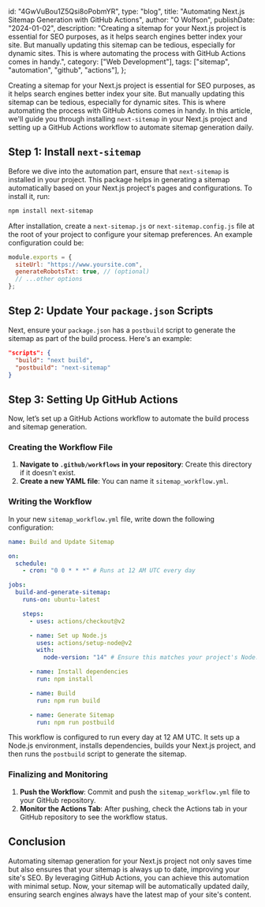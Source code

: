   id: "4GwVuBou1Z5Qsi8oPobmYR",
  type: "blog",
  title: "Automating Next.js Sitemap Generation with GitHub Actions",
  author: "O Wolfson",
  publishDate: "2024-01-02",
  description:
    "Creating a sitemap for your Next.js project is essential for SEO purposes, as it helps search engines better index your site. But manually updating this sitemap can be tedious, especially for dynamic sites. This is where automating the process with GitHub Actions comes in handy.",
  category: ["Web Development"],
  tags: ["sitemap", "automation", "github", "actions"],
};

Creating a sitemap for your Next.js project is essential for SEO purposes, as it helps search engines better index your site. But manually updating this sitemap can be tedious, especially for dynamic sites. This is where automating the process with GitHub Actions comes in handy. In this article, we'll guide you through installing `next-sitemap` in your Next.js project and setting up a GitHub Actions workflow to automate sitemap generation daily.

## Step 1: Install `next-sitemap`

Before we dive into the automation part, ensure that `next-sitemap` is installed in your project. This package helps in generating a sitemap automatically based on your Next.js project's pages and configurations. To install it, run:

```bash
npm install next-sitemap
```

After installation, create a `next-sitemap.js` or `next-sitemap.config.js` file at the root of your project to configure your sitemap preferences. An example configuration could be:

```javascript
module.exports = {
  siteUrl: "https://www.yoursite.com",
  generateRobotsTxt: true, // (optional)
  // ...other options
};
```

## Step 2: Update Your `package.json` Scripts

Next, ensure your `package.json` has a `postbuild` script to generate the sitemap as part of the build process. Here's an example:

```json
"scripts": {
  "build": "next build",
  "postbuild": "next-sitemap"
}
```

## Step 3: Setting Up GitHub Actions

Now, let’s set up a GitHub Actions workflow to automate the build process and sitemap generation.

### Creating the Workflow File

1. **Navigate to `.github/workflows` in your repository**: Create this directory if it doesn't exist.
2. **Create a new YAML file**: You can name it `sitemap_workflow.yml`.

### Writing the Workflow

In your new `sitemap_workflow.yml` file, write down the following configuration:

```yaml
name: Build and Update Sitemap

on:
  schedule:
    - cron: "0 0 * * *" # Runs at 12 AM UTC every day

jobs:
  build-and-generate-sitemap:
    runs-on: ubuntu-latest

    steps:
      - uses: actions/checkout@v2

      - name: Set up Node.js
        uses: actions/setup-node@v2
        with:
          node-version: "14" # Ensure this matches your project's Node.js version

      - name: Install dependencies
        run: npm install

      - name: Build
        run: npm run build

      - name: Generate Sitemap
        run: npm run postbuild
```

This workflow is configured to run every day at 12 AM UTC. It sets up a Node.js environment, installs dependencies, builds your Next.js project, and then runs the `postbuild` script to generate the sitemap.

### Finalizing and Monitoring

1. **Push the Workflow**: Commit and push the `sitemap_workflow.yml` file to your GitHub repository.
2. **Monitor the Actions Tab**: After pushing, check the Actions tab in your GitHub repository to see the workflow status.

## Conclusion

Automating sitemap generation for your Next.js project not only saves time but also ensures that your sitemap is always up to date, improving your site's SEO. By leveraging GitHub Actions, you can achieve this automation with minimal setup. Now, your sitemap will be automatically updated daily, ensuring search engines always have the latest map of your site's content.

